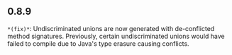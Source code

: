 ## 0.8.9
`*(fix)*`: Undiscriminated unions are now generated with de-conflicted method signatures. Previously, certain undiscriminated unions would have failed to compile due to Java's type erasure causing conflicts.

